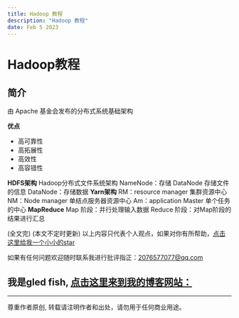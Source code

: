 ```yaml
---
title: Hadoop 教程
description: "Hadoop 教程"
date: Feb 5 2023
---
```


# Hadoop教程
## 简介
由 Apache 基金会发布的分布式系统基础架构

**优点**
* 高可靠性
* 高拓展性
* 高效性
* 高容错性

**HDFS架构**
Hadoop分布式文件系统架构
NameNode：存储 DataNode 存储文件的信息
DataNode：存储数据
**Yarn架构**
RM：resource manager 集群资源中心
NM：Node manager 单结点服务器资源中心
Am：application Master 单个任务的中心
**MapReduce**
Map 阶段：并行处理输入数据
Reduce 阶段：对Map阶段的结果进行汇总















(全文完)
(本文不定时更新)
以上内容只代表个人观点，如果对你有所帮助，[点击这里给我一个小小的star](https://github.com/gledfish/blog)

如果有任何问题欢迎随时联系我进行批评指正：2076577077@qq.com  
 
我是gled fish, [点击这里来到我的博客网站：](https://gledfish.netlify.app/)
---
---
尊重作者原创, 转载请注明作者和出处，请勿用于任何商业用途。
